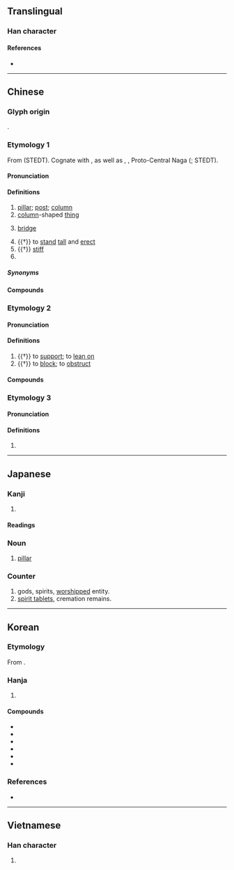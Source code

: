 {{character info}}
==Translingual==

===Han character===
{{Han char|rn=75|rad=木|as=05|sn=9|four=40914|canj=DYG|ids=⿰木主}}

====References====
* {{Han ref|kx=0520.240|dkj=14660|dj=0908.190|hdz=21188.010|uh=67F1|ud=26609|bh=AC57|bd=44119}}

----

==Chinese==
{{zh-forms}}

===Glyph origin===
{{Han etym}}
{{Han compound|木|主|ls=psc|c1=s|c2=p|t1=wood}}.

===Etymology 1===
From {{inh|zh|sit-pro|*duːŋ||post; column}} (STEDT). Cognate with {{och-l|拄|to support}}, as well as {{cog|tbq-kuk-pro|*tuŋ-I}}, {{m|tbq-kuk-pro|*tun-II||to erect; post; vertical}}, Proto-Central Naga {{m|und|*tuŋ||stem; trunk; post; tree}} ({{zh-ref|Schuessler, 2007}}; STEDT).

====Pronunciation====
{{zh-pron
|m=zhù
|m-s=zu4
|c=cyu5
|c-t=cui4
|g=qy5
|h=pfs=chhû;gd=cu1
|j=zu3
|mb=tiū/cṳ̀
|mb_note=tiū - vernacular; cṳ̀ - literary
|md=têu/cê̤ṳ
|md_note=têu - vernacular; cê̤ṳ - literary
|mn=xm,zz,tw:thiāu/qz:thiǎu/xm,zz,tw:tū/qz:tǔ/xm,zz,tw:chū/qz:chǔ
|mn_note=thiāu/thiǎu - vernacular; tū/tǔ, chū/chǔ - literary
|mn-t=tiao6/tiou6
|mn-t_note=tiao6 - Shantou; tiou6 - Chaozhou
|w=3zr
|x=jy5/jy4
|x_note=jy5 - vernacular; jy4 - literary
|mc=1
|oc=y,2
|ma=y
|cat=n,v,a,pn
}}

====Definitions====
{{zh-hanzi}}

# [[pillar]]; [[post]]; [[column]] {{zh-mw|c:條}}
# [[column]]-shaped [[thing]]
# {{lb|zh|music}} [[bridge]] {{gl|on a [[string instrument]], such as a [[guzheng]]}}
# {{†}} to [[stand]] [[tall]] and [[erect]]
# {{†}} [[stiff]]
# {{surname|zh}}

=====Synonyms=====
{{zh-dial|柱子}}

====Compounds====
{{zh-der|柱子:column, pillar|石柱|絞柱|柱頭|天柱|四柱冊|庭柱|冰柱|埋杆豎柱|四柱|一柱擎天|三角柱|尾生抱柱|一拳柱定|井柱狀圖|大柱史|弦柱|地柱|五行四柱|帆柱|圓柱|中流砥柱|將軍柱|八柱|圓柱體|偷梁換柱|江珧柱|水柱|稜柱體|火柱|海蝕柱|柱石之寄|沙柱|掛柱|擎天玉柱|砥柱中流|水銀柱|樁柱|梁柱|海柱|撫梁易柱|柱科|砥柱|擎天之柱|擎天柱|抱柱對|柱下史|江瑤柱|煙柱|戧柱|椽柱|柱石之臣|柱臣|柱石|柱廊|柱國|玉柱|支柱|摶柱乘梁|抱柱信|膠柱鼓瑟|花柱|頂梁柱|露柱|豎柱上梁|綠柱石|臺柱|膠柱調瑟|鼻無梁柱|箏柱|角柱|題柱|貝柱|雕梁畫柱|雁柱|銅柱|蛤柱|肉柱|電燈柱|脊柱|音柱|品柱|盾柱|檐柱|一柱|一柱承天|一柱觀|三柱|三柱里|上柱國|世柱國|中流底柱|丹柱|乳柱|交午柱|仙人柱|促柱|倚柱|傾柱|光柱|光柱子|兩柱錢|八柱國|六合柱|冰溜柱|冰絃玉柱|刹柱|剎柱|危柱|厎柱|合柱|周柱下|周柱史|埋輪破柱|寶柱|幕柱|底柱|強自取柱|影柱|抱柱|抽梁換柱|搘柱|撑腸柱腹|擊柱|攀尾柱|改柱張絃|改梁換柱|文深之柱|景柱|晷柱|望柱|束椽為柱|枝柱|柱下|柱卷|柱史|柱壯|柱夫|柱小傾大|柱州|柱工|柱帖|柱幹|柱後|柱後史|柱後惠文|柱徹|柱斧|柱根|柱桷|柱梁|柱棟|柱楣|柱極|柱然|柱石臣|柱礎|柱腳|柱衣|柱質|柱頂石|梓柱|楗柱|楯柱|楹柱|榰柱|樘柱|標柱|欑柱|江柱|浮柱|溪州銅柱|滉柱|玉柱擎天|玫柱|玫瑰柱|珠柱|琴柱|瑤柱|瓊柱|疏柱|百達柱|短柱體|破柱|破柱求姦|礎柱|礦柱|秦柱|筆柱|綠柱玉|翦屏柱楣|膏柱|膠柱|虯柱|螭頭柱|財柱|躉柱|都柱|金柱|金雞柱|鐵柱|鐵柱宮|鑿柱取書|雕柱|雙柱|電柱|頂柱子|題柱客|題柱志|題橋柱|題漢柱|飛柱|馬援柱|馬柱|馬甲柱|鳳凰柱|鳳絲雁柱|鵾柱|鶴柱|鼇柱|鼻柱}}

===Etymology 2===
{{rfe|zh|same word as 拄?}}

====Pronunciation====
{{zh-pron
|m=zhǔ,zhù
|dial=n
|mc=2
|oc=n,1
|cat=v
}}

====Definitions====
{{zh-hanzi}}

# {{†}} to [[support]]; to [[lean on]]
# {{†}} to [[block]]; to [[obstruct]]

====Compounds====
{{zh-der|柱天|柱天踏地|柱杖|功均柱地|撐天柱地|柱地|柱持}}

===Etymology 3===

====Pronunciation====
{{zh-pron
|m=zhǔ
|dial=n
|mc=2
|oc=n,1
|cat=
}}

====Definitions====
{{zh-hanzi}}

# {{zh-only|柱夫}}

----

==Japanese==

===Kanji===
{{ja-kanji|grade=3|rs=木05}}

# {{rfdef|ja|sort=木05}}

====Readings====
{{ja-readings
|goon=じゅう<ぢゆう
|kanon=ちゅう
|kun=はしら-, ことじ, ささえる
}}

===Noun===
{{ja-kanjitab|はしら|yomi=k}}
{{ja-noun|はしら}}

# [[pillar]]

===Counter===
{{ja-pos|はしら|counter}}

# gods, spirits, [[worship]]ped entity.
# [[spirit tablet]]s, cremation remains.

----

==Korean==

===Etymology===
From {{der|ko|ltc|-}} {{ltc-l|柱|id=1}}. {{hanja-hunmong|듀〮|tyu|食饌}}

===Hanja===
{{ko-hanja-search}}
{{ko-hanja|기둥|주}}

# {{hanja form of|주|[[pillar]]}}

====Compounds====
{{der-top3|Compounds}}
* {{ko-l|주초|柱礎}}
* {{ko-l|지주|支柱}}
* {{ko-l|각주|角柱}}
* {{ko-l|주랑|柱廊}}
* {{ko-l|주상|柱狀}}
* {{ko-l|주석|柱石}}
{{der-bottom}}

===References===
* {{R:hanjadoc|4910}}

----

==Vietnamese==

===Han character===
{{vi-hantu|[[trụ]]|rs=木05}}

# {{rfdef|vi|sort=木05}}